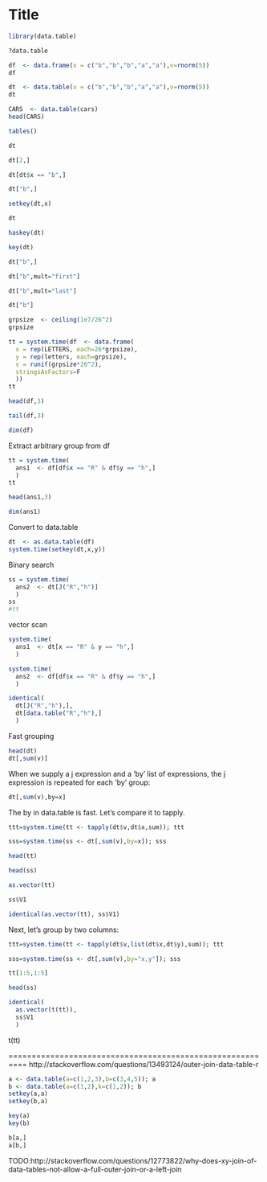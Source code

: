 Title
========================================================


```r
library(data.table)
```

```r
?data.table
```

```r
df  <- data.frame(x = c("b","b","b","a","a"),v=rnorm(5))
df
```


```r
dt  <- data.table(x = c("b","b","b","a","a"),v=rnorm(5))
dt 
```

```r
CARS  <- data.table(cars)
head(CARS)
```

```r
tables()
```


```r
dt
```


```r
dt[2,]
```



```r
dt[dt$x == "b",]
```



```r
dt["b",]
```


```r
setkey(dt,x)
```

```r
dt
```


```r
haskey(dt)
```

```r
key(dt)
```



```r
dt["b",]
```

```r
dt["b",mult="first"]
```

```r
dt["b",mult="last"]
```


```r
dt["b"]
```


```r
grpsize  <- ceiling(1e7/26^2)
grpsize
```


```r
tt = system.time(df  <- data.frame(
  x = rep(LETTERS, each=26*grpsize),
  y = rep(letters, each=grpsize),
  v = runif(grpsize*26^2),
  stringsAsFactors=F
  ))
tt
```


```r
head(df,3)
```




```r
tail(df,3)
```



```r
dim(df)
```

Extract arbitrary group from df


```r
tt = system.time(
  ans1  <- df[df$x == "R" & df$y == "h",]
  )
tt
```

```r
head(ans1,3)
```

```r
dim(ans1)
```
Convert to data.table 

```r
dt  <- as.data.table(df)
system.time(setkey(dt,x,y))
```

Binary search
```r
ss = system.time(
  ans2  <- dt[J("R","h")]
  )
ss
#tt
```

vector scan

```r
system.time(
  ans1  <- dt[x == "R" & y == "h",]  
  )
```

```r
system.time(
  ans2  <- df[df$x == "R" & df$y == "h",]  
  )
```

```r
identical(
  dt[J("R","h"),],
  dt[data.table("R","h"),]
  )
```

Fast grouping 


```r
head(dt)
dt[,sum(v)]
```
When we supply a j expression and a ’by’ list of expressions, the j expression is repeated for each ’by’ group:


```r
dt[,sum(v),by=x]
```
The by in data.table is fast. Let’s compare it to tapply.


```r
ttt=system.time(tt <- tapply(dt$v,dt$x,sum)); ttt
```

```r
sss=system.time(ss <- dt[,sum(v),by=x]); sss
```

```r
head(tt)
```

```r
head(ss)
```

```r
as.vector(tt)
```

```r
ss$V1
```


```r
identical(as.vector(tt), ss$V1)
```

Next, let’s group by two columns:


```r
ttt=system.time(tt <- tapply(dt$v,list(dt$x,dt$y),sum)); ttt
```


```r
sss=system.time(ss <- dt[,sum(v),by="x,y"]); sss
```


```r
tt[1:5,1:5]
```

```r
head(ss)
```


```r
identical(
  as.vector(t(tt)),
  ss$V1
  )


```


t(tt)


==========================================================
http://stackoverflow.com/questions/13493124/outer-join-data-table-r

```r
a <- data.table(a=c(1,2,3),b=c(3,4,5)); a
b <- data.table(a=c(1,2),k=c(1,2)); b
setkey(a,a)
setkey(b,a)

key(a)
key(b)
```

```r
b[a,]
a[b,]
```


TODO:http://stackoverflow.com/questions/12773822/why-does-xy-join-of-data-tables-not-allow-a-full-outer-join-or-a-left-join
